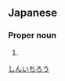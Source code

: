 ==Japanese==
{{ja-kanjitab|しん|いち|ろう|yomi=o}}

===Proper noun===
{{ja-pos|proper|しんいちろう}}

# {{given name|male|lang=ja}}

[[Category:Japanese male given names|しんいちろう]]